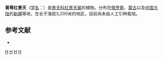 {{Speciesbox 
| genus = Rhodiola
| species = litwinowii
| authority = A. Bor.
}}

'''黄萼红景天'''（[[学名|学名]]：{{lang|la|''Rhodiola litwinowii''}}）是[[景天科|景天科]][[红景天属|红景天属]]的植物。分布在[[俄罗斯|俄罗斯]]、[[蒙古|蒙古]]以及[[中国大陆|中国大陆]]的[[新疆|新疆]]等地，生长于海拔3,200米的地区，目前尚未由人工引种栽培。

== 参考文献 ==
<div class="references-small">
* {{cite web| url =http://www.bioinfo.cn/db05/KmzwSpecies.php?action=view&id=5737| title =黄萼红景天| work =《中国高等植物数据库全库》| publisher =中国科学院微生物研究所| author =昆明植物研究所| accessdate =2009-02-25| deadurl =yes| archiveurl =https://web.archive.org/web/20160305001526/http://www.bioinfo.cn/db05/KmzwSpecies.php?action=view&id=5737| archivedate =2016-03-05}}
</div>
{{Taxonbar|from=Q11178448}}

{{DEFAULTSORT:Rhodiola litwinowii}}
[[Category:红景天属|H]]
[[Category:俄羅斯植物|H]]
[[Category:蒙古植物|H]]
[[Category:新疆植物|H]]